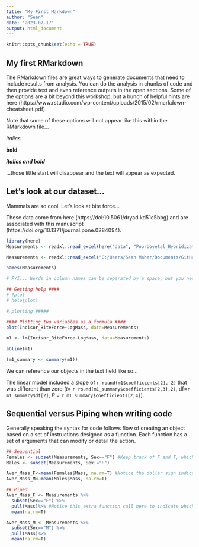 ---
title: "My First Markdown"
author: "Sean"
date: "2023-07-17"
output: html_document
---

```{r setup, include=FALSE}
knitr::opts_chunk$set(echo = TRUE)
```

## My first RMarkdown
The RMarkdown files are great ways to generate documents that need to include results from analysis. You can do the analysis in chunks of code and then provide text and even reference outputs in the open sections. Some of the options are a bit beyond this workshop, but a bunch of helpful hints are here  (https://www.rstudio.com/wp-content/uploads/2015/02/rmarkdown-cheatsheet.pdf).

Note that some of these options will not appear like this within the RMarkdown file... 

*italics*

**bold**

***italics and bold***

...those little start will disappear and the text will appear as expected.

## Let's look at our dataset...

Mammals are so cool. Let's look at bite force...

These data come from here (https://doi:10.5061/dryad.kd51c5bbg) and are associated with this manuscript (https://doi.org/10.1371/journal.pone.0284094).


```{r}
library(here)
Measurements <- readxl::read_excel(here("data", "Poorboyetal_Hybridization_Measurements.xls"))

Measurements <- readxl::read_excel("C:/Users/Sean Maher/Documents/GitHub/Intro-R-Mammalogists/Data/Poorboyetal_Hybridization_Measurements.xls")

names(Measurements)

# FYI... Words in column names can be separated by a space, but you need to wrap the name with this character -> `

## Getting help ####
# ?plot
# help(plot)

# plotting #####

#### Plotting two variables as a formula ####
plot(Incisor_BiteForce~LogMass, data=Measurements)

m1 <- lm(Incisor_BiteForce~LogMass, data=Measurements)

abline(m1)

(m1_summary <- summary(m1))

```

We can reference our objects in the text field like so...

The linear model included a slope of `r round(m1$coefficients[2], 2)` that was different than zero (*t*= `r round(m1_summary$coefficients[2,3],2)`, df=`r m1_summary$df[2]`, *P* = `r m1_summary$coefficients[2,4]`).

## Sequential versus Piping when writing code

Generally speaking the syntax for code follows flow of creating an object based on a set of instructions designed as a function. Each function has a set of arguments that can modify or detail the action.

```{r}
## Sequential
Females <- subset(Measurements, Sex=="F") #Keep track of F and T, which are short for FALSE and TRUE, respectively
Males <- subset(Measurements, Sex!="F")

Aver_Mass_F<-mean(Females$Mass, na.rm=T) #Notice the dollar sign indicating the column
Aver_Mass_M<-mean(Males$Mass, na.rm=T)

## Piped
Aver_Mass_F <- Measurements %>%
  subset(Sex=="F") %>%
  pull(Mass)%>% #Notice this extra function call here to indicate which column
  mean(na.rm=T)

Aver_Mass_M <- Measurements %>%
  subset(Sex=="M") %>%
  pull(Mass)%>%
  mean(na.rm=T)

```

